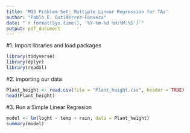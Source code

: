 ```yaml
---
title: 'M13 Problem Set: Multiple Linear Regression for TAs'
author: "Pablo E. GutiÃ©rrez-Fonseca"
date: "`r format(Sys.time(), '%Y-%m-%d %H:%M:%S')`"
output: pdf_document
---
```





#1. Import libraries and load packages
```r
library(tidyverse)
library(dplyr)
library(readxl)
```


#2. importing our data
```r
Plant_height <- read.csv(file = "Plant_height.csv", header = TRUE)
head(Plant_height)
```


#3. Run a Simple Linear Regresion
```r
model <- lm(loght ~ temp + rain, data = Plant_height)
summary(model)
```

